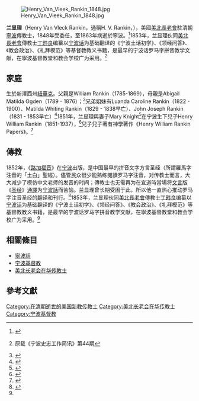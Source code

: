 [[File:Henry_Van_Vleek_Rankin_1848.jpg|thumb]]

'''兰显理'''（Henry Van Vleck Rankin，通稱H. V. Rankin，{{bd|1825年|9月11日|1863年|7月2日}}），美國[[美北長老會|美北長老會]]駐清朝[[寧波|寧波]]傳教士，1848年受委任，至1863年病逝於寧波。<ref>{{cite book|title=''Christianity in China: A Scholars' Guide to Resources in the Libraries and Archives of the United States''|publisher=Routledge|location=London|date=2009|edition=第二版|editor=Wu Xiaoxin|url=https://books.google.co.jp/books?id=4eNADgAAQBAJ&pg=PT935|archiveurl=|archivedate=|page=電子版第935頁}}</ref>1853年，兰显理伙同[[美北長老會|美北長老會]]傳教士[[丁韪良|丁韪良]]编纂以[[宁波话|宁波话]]为基础翻译的《宁波土话初学》、《领经问答》、《教会政治》、《礼拜模范》等基督教教义书籍，是最早的宁波话罗马字拼音教学文献，在寧波基督教堂和教会学校广为采用。<ref name="2009N">{{cite news|title=从传教士到教育家——丁韪良在宁波和北京|publisher=宁波史志网|date=2009-02-18|author=|url=http://www.cnbsz.org.cn/cat/cat48/Con_48_5397.html|archiveurl=https://web.archive.org/web/20201001163920/http://www.cnbsz.org.cn/cat/cat48/Con_48_5397.html|archivedate=2020-10-01|accessdate=2020-09-22|dead-url=no}} 原载《宁波史志工作简讯》第44期</ref>

==家庭==
生於新澤西州[[紐華克_(新澤西州)|紐華克]]。父親是William Rankin（1785-1869），母親是Abigail Matilda Ogden（1789 - 1876）；<ref>{{cite news|title=Henry Van Vleck Rankin(1825 - 1863)|publisher=ancestry.com|date=|author=|url=https://www.ancestry.com/genealogy/records/henry-van-vleck-rankin-24-1k8x5s|archiveurl=https://web.archive.org/web/20200922034416/https://www.ancestry.com/genealogy/records/henry-van-vleck-rankin-24-1k8x5s|archivedate=2020-09-22|accessdate=2020-09-22|dead-url=no}}</ref>兄弟姐妹有Luanda Caroline Rankin（1822 - 1900）、Matilda Whiting Rankin（1829 - 1838早亡）、John Joseph Rankin（1831 - 1853早亡）<ref>{{cite news|title=Children of the Rankin Family|publisher=油畫收藏於[[Newark_Museum|Newark Museum]]|date=1838年|author=油畫家Oliver Tarbell Eddy所繪|url=https://npg.si.edu/object/npg_47.53.DUP1|archiveurl=https://web.archive.org/web/20200922034444/https://npg.si.edu/object/npg_47.53.DUP1|archivedate=2020-09-22|accessdate=2020-09-22|dead-url=no}}</ref>1851年，兰显理與妻子Mary Knight<ref>{{cite news|title=Biographical Index of Missionaries — China (alphabetic listings to come), Presbyterian Church U.S. Missionaries to China - Early Pioneers|publisher=Presbyterian Heritage Center at Montreat|date=|author=|url=https://www.phcmontreat.org/bios/Bios-Missionaries-China.htm|archiveurl=https://web.archive.org/web/20100410143720/https://www.phcmontreat.org/bios/Bios-Missionaries-China.htm|archivedate=2010-04-10|accessdate=2020-09-22|dead-url=no}}</ref>在宁波生下兒子Henry William Rankin（1851-1937），<ref>{{cite news|title=金韵梅大夫略传|publisher=枣木夹子的[[博客园|博客园]]|date=2016-02-20|author=|url=https://www.cnblogs.com/wildabc/p/5204093.html|archiveurl=https://web.archive.org/web/20160307054100/https://www.cnblogs.com/wildabc/p/5204093.html|archivedate=2016-03-07|accessdate=2020-09-22|dead-url=no}}</ref>兒子兒子著有神學著作《Henry William Rankin Papers》。<ref>{{cite news|title=Union Theological Seminary Archives 1：Finding Aid for ''Henry William Rankin Papers'', 1897 – 1958|publisher=Columbia University Library|date=|author=|url=https://library.columbia.edu/content/dam/libraryweb/locations/burke/fa/uts/ldpd_4492482.pdf|archiveurl=https://web.archive.org/web/20180623021928/https://library.columbia.edu/content/dam/libraryweb/locations/burke/fa/uts/ldpd_4492482.pdf|archivedate=2018-06-23|accessdate=2020-09-22|dead-url=no}}</ref>

==傳教==
1852年，《[[路加福音|路加福音]]》在[[宁波|宁波]]出版，是中国最早的拼音文字方言圣经（所謂羅馬字注音的「土白」聖經）。儘管民众很少能熟练閱讀罗马字注音，对传教士而言，大大减少了模仿中文老师的发音的时间；傳教士也无需再为在宣道時當場将[[文言|文言]]版《[[圣经|圣经]]》[[通譯|通譯]]为[[宁波話|宁波話]]而苦恼。兰显理曾长期受困于此，所以他一直热心推动罗马字注音圣经的翻译和刊行。<ref>{{cite journal|title=“外邦人的唇舌”：美国长老会传教士的宁波口语学习（1844—1911）|journal=《清史研究》|date=2018|issue=3|author=赵力|url=http://www.qinghistory.cn/zwgx/428170.shtml|archiveurl=https://web.archive.org/web/20200922032552/http://www.qinghistory.cn/zwgx/428170.shtml|archivedate=2020-09-22|access-date=2020-09-22|dead-url=no}}</ref>1853年，兰显理伙同[[美北長老會|美北長老會]]傳教士[[丁韪良|丁韪良]]编纂以[[宁波话|宁波话]]为基础翻译的《宁波土话初学》、《领经问答》、《教会政治》、《礼拜模范》等基督教教义书籍，是最早的宁波话罗马字拼音教学文献，在寧波基督教堂和教会学校广为采用。<ref name="2009N"/>

==相關條目==
*[[寧波話|寧波話]]
*[[宁波基督教|宁波基督教]]
*[[美北长老会在华传教士|美北长老会在华传教士]]
==參考文獻==
{{REFLIST}}
[[Category:在清朝逝世的美国新教传教士|Category:在清朝逝世的美国新教传教士]]
[[Category:美北长老会在华传教士|Category:美北长老会在华传教士]]
[[Category:宁波基督教|Category:宁波基督教]]